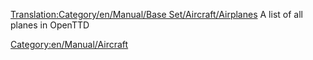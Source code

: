 [[Translation:Category/en/Manual/Base Set/Aircraft/Airplanes]]
A list of all planes in OpenTTD

[[Category:en/Manual/Aircraft]]